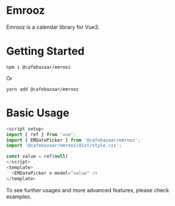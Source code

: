 
<Meta title="Getting Started" />

# Emrooz
Emrooz is a calendar library for Vue3.

# Getting Started

```
npm i @cafebazaar/emrooz
```
Or
```
yarn add @cafebazaar/emrooz
```

# Basic Usage

```js
<script setup>
import { ref } from 'vue';
import { EMDatePicker } from '@cafebazaar/emrooz';
import '@cafebazaar/emrooz/dist/style.css';

const value = ref(null)
</script>
<template>
  <EMDatePicker v-model="value" />
</template>
```

To see further usages and more advanced features, please check examples.
